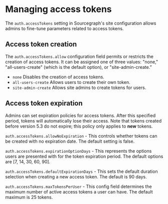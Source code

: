 # Managing access tokens

The `auth.accessTokens` setting in Sourcegraph's site configuration allows admins to fine-tune parameters related to access tokens. 

## Access token creation

The `auth.accessTokens.allow` configuration field permits or restricts the creation of access tokens. It can be assigned one of three values: "none," "all-users-create" (which is the default option), or "site-admin-create.”

- `none` Disables the creation of access tokens.
- `all-users-create` Allows users to create their own token.
- `site-admin-create` Allows site admins to create tokens for users.

## Access token expiration

Admins can set expiration policies for access tokens. After this specified period, tokens will automatically lose their access. Note that tokens created before version 5.3 do not expire; this policy only applies to **new** tokens.

`auth.accessTokens.allowNoExpiration` - This controls whether tokens can be created with no expiration date. The default setting is false.

`auth.accessTokens.expirationOptionDays` - This represents the options users are presented with for the token expiration period. The default options are [7, 14, 30, 60, 90].

`auth.accessTokens.defaultExpirationDays` - This sets the default duration selection when creating a new access token. The default is 90 days.

`auth.accessTokens.maxTokensPerUser` - This config field determines the maximum number of active access tokens a user can have. The default maximum is 25 tokens.